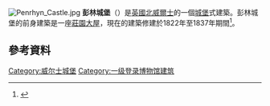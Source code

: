 [[Image:Penrhyn_Castle.jpg|thumb]]
'''彭林城堡'''（'''{{lang-en|Penrhyn Castle}}'''）是[[英國|英國]][[北威爾士|北威爾士]]的一個[[城堡|城堡]]式建築。彭林城堡的前身建築是一座[[莊園大屋|莊園大屋]]，現在的建築修建於1822年至1837年期間<ref>{{cite web|first=M. H.|last=Port|title=Hopper, Thomas (1776–1856)|work=[[Oxford_Dictionary_of_National_Biography|Oxford Dictionary of National Biography]]|publisher=Oxford University Press|year=2004|url=http://www.oxforddnb.com/view/article/13763|accessdate=2013-01-23|doi=10.1093/ref:odnb/13763|archive-date=2022-02-13|archive-url=https://web.archive.org/web/20220213193528/https://www.oxforddnb.com/view/10.1093/ref:odnb/9780198614128.001.0001/odnb-9780198614128-e-13763;jsessionid=521F3E71DFDB3DFBC04CD9CDDAFD27C5|dead-url=no}} {{ODNBsub}}</ref>。

==參考資料==
{{Reflist}}

[[Category:威尔士城堡|Category:威尔士城堡]]
[[Category:一级登录博物馆建筑|Category:一级登录博物馆建筑]]
